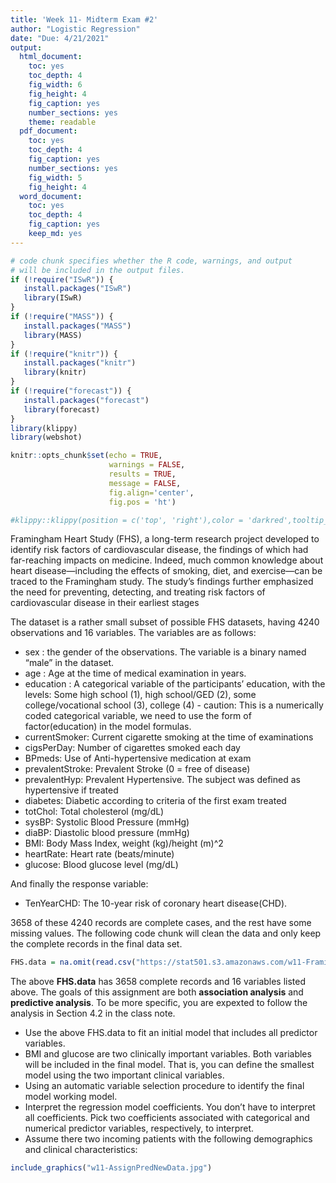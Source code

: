 ---
title: 'Week 11- Midterm Exam #2'
author: "Logistic Regression"
date: "Due: 4/21/2021"
output:
  html_document: 
    toc: yes
    toc_depth: 4
    fig_width: 6
    fig_height: 4
    fig_caption: yes
    number_sections: yes
    theme: readable
  pdf_document: 
    toc: yes
    toc_depth: 4
    fig_caption: yes
    number_sections: yes
    fig_width: 5
    fig_height: 4
  word_document: 
    toc: yes
    toc_depth: 4
    fig_caption: yes
    keep_md: yes
---
<style type="text/css">
h1.title {
  font-size: 20px;
  color: DarkRed;
  text-align: center;
}
h4.author { /* Header 4 - and the author and data headers use this too  */
    font-size: 18px;
  font-family: "Times New Roman", Times, serif;
  color: DarkRed;
  text-align: center;
}
h4.date { /* Header 4 - and the author and data headers use this too  */
  font-size: 18px;
  font-family: "Times New Roman", Times, serif;
  color: DarkBlue;
  text-align: center;
}
h1 { /* Header 3 - and the author and data headers use this too  */
    font-size: 22px;
    font-family: "Times New Roman", Times, serif;
    color: darkred;
    text-align: center;
}
h2 { /* Header 3 - and the author and data headers use this too  */
    font-size: 18px;
    font-family: "Times New Roman", Times, serif;
    color: navy;
    text-align: left;
}

h3 { /* Header 3 - and the author and data headers use this too  */
    font-size: 15px;
    font-family: "Times New Roman", Times, serif;
    color: navy;
    text-align: left;
}

h4 { /* Header 4 - and the author and data headers use this too  */
    font-size: 18px;
    font-family: "Times New Roman", Times, serif;
    color: darkred;
    text-align: left;
}
</style>

```{r setup, include=FALSE}
# code chunk specifies whether the R code, warnings, and output 
# will be included in the output files.
if (!require("ISwR")) {
   install.packages("ISwR")
   library(ISwR)
}
if (!require("MASS")) {
   install.packages("MASS")
   library(MASS)
}
if (!require("knitr")) {
   install.packages("knitr")
   library(knitr)
}
if (!require("forecast")) {
   install.packages("forecast")
   library(forecast)
}
library(klippy)
library(webshot)

knitr::opts_chunk$set(echo = TRUE,       
                      warnings = FALSE,   
                      results = TRUE,   
                      message = FALSE,
                      fig.align='center', 
                      fig.pos = 'ht')
```

```{r klippy, echo=FALSE, include=TRUE}
#klippy::klippy(position = c('top', 'right'),color = 'darkred',tooltip_message = 'Click to copy', tooltip_success = 'Done')
```


Framingham Heart Study (FHS), a long-term research project developed to identify risk factors of cardiovascular disease, the findings of which had far-reaching impacts on medicine. Indeed, much common knowledge about heart disease—including the effects of smoking, diet, and exercise—can be traced to the Framingham study. The study’s findings further emphasized the need for preventing, detecting, and treating risk factors of cardiovascular disease in their earliest stages

The dataset is a rather small subset of possible FHS datasets, having 4240 observations and 16 variables. The variables are as follows:

* sex : the gender of the observations. The variable is a binary named “male” in the dataset.
* age : Age at the time of medical examination in years.
* education : A categorical variable of the participants' education, with the levels: Some high school (1), high school/GED (2), some college/vocational school (3), college (4) - caution: This is a numerically coded categorical variable, we need to use the form of factor(education) in the model formulas.
* currentSmoker: Current cigarette smoking at the time of examinations
* cigsPerDay: Number of cigarettes smoked each day
* BPmeds: Use of Anti-hypertensive medication at exam
* prevalentStroke: Prevalent Stroke (0 = free of disease)
* prevalentHyp: Prevalent Hypertensive. The subject was defined as hypertensive if treated
* diabetes: Diabetic according to criteria of the first exam treated
* totChol: Total cholesterol (mg/dL)
* sysBP: Systolic Blood Pressure (mmHg)
* diaBP: Diastolic blood pressure (mmHg)
* BMI: Body Mass Index, weight (kg)/height (m)^2
* heartRate: Heart rate (beats/minute)
* glucose: Blood glucose level (mg/dL)

And finally the response variable:

* TenYearCHD: The 10-year risk of coronary heart disease(CHD).

3658 of these 4240 records are complete cases, and the rest have some missing values. The following code chunk will clean the data and only keep the complete records in the final data set.


```{r}
FHS.data = na.omit(read.csv("https://stat501.s3.amazonaws.com/w11-FraminghamCHD.csv"))
```
The above **FHS.data** has 3658 complete records and 16 variables listed above. The goals of this assignment are both **association analysis** and **predictive analysis**. To be more specific, you are expexted to follow the analysis in Section 4.2 in the class note.  

* Use the above FHS.data to fit an initial model that includes all predictor variables.
* BMI and glucose are two clinically important variables. Both variables will be included in the final model. That is, you can define the smallest model using the two important clinical variables.
* Using an automatic variable selection procedure to identify the final model working model.
* Interpret the regression model coefficients. You don’t have to interpret all coefficients. Pick two coefficients associated with categorical and numerical predictor variables, respectively, to interpret.
* Assume there two incoming patients with the following demographics and clinical characteristics:


```{r echo=FALSE, fig.align='center', fig.width=8, fig.height=1}
include_graphics("w11-AssignPredNewData.jpg")
```
  
\

\

\

\















